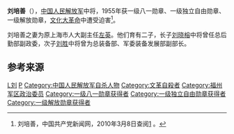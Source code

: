 {{noteTA
|1=zh-hans:蒋介石;zh-hk:蒋介石;zh-tw:蒋中正;
|2=zh-hans:斯大林;zh-hk:史太林;zh-tw:史達林;
|3=zh-hans:赫鲁晓夫;zh-hk:赫鲁曉夫;zh-tw:赫鲁雪夫;
|4=zh-cn:朝鲜战争; zh-sg:韩战; zh-tw:韓戰; zh-hk:韓戰;
}}
{{Infobox_officeholder
| name = 刘培善
| image name = Liu Peishan.jpg
| width = 200
| now = 
| period = 
| Sex =
| different name =
| party = {{中国共产党}}
| nationality = {{PRC}}
| Native place =
| date of birth = 1912年9月4日
| place of birth = [[湖南省|湖南省]][[茶陵县|茶陵县]]枧田乡石屏村
| date of death = {{death date and age|1968|5|8|1912|9|4}}
| place of death = {{PRC}}[[北京|北京]]
| religion = [[共产主义|共产主义]]
| spouse = 
| relatives = 
| educate = 
* 1943年10月，延安中共中央党校
| past =
* 茶陵县独立团连政治指导员
* 江西安福县独立营政治委员
* 湘赣红3师第3团政治委员
* 1940年，新四军苏北指挥部第2纵队政治委员
* 华中野战军第7纵队司令员兼政治委员
* 华东野战军第10纵队政治委员
* 第三野战军10兵团政治部主任
* 第10兵团、福建军区副政治委员兼政治部主任，福建军区副政治委员、第二政治委员
* 福州军区副政治委员、政治委员
| work =
}}
'''刘培善'''（{{bd|1912年|9月4日|1968年|5月8日|catIdx=L}}），[[中国人民解放军|中国人民解放军]]中将，1955年获一级八一勋章、一级独立自由勋章、一级解放勋章，[[文化大革命|文化大革命]]中遭受迫害<ref name="官方">刘培善，中国共产党新闻网，2010年3月8日查阅[http://dangshi.people.com.cn/GB/165617/165618/166491/167908/9975110.html] {{Wayback|url=http://dangshi.people.com.cn/GB/165617/165618/166491/167908/9975110.html |date=20160304084204 }}。</ref>。

刘培善之妻为原上海市人大副主任[[左英|左英]]。他们育有二子，长子[[刘晓榕|刘晓榕]]中将曾任总后勤部副政委，次子[[刘胜_(中将)|刘胜]]中将曾为总装备部、军委装备发展部副部长。

== 参考来源 ==
{{reflist}}

{{中国军事人物小作品}}
{{中國人民解放軍開國中將}}

[[Category:茶陵人|L刘]]
[[Category:刘姓|P]]
[[Category:中国人民解放军自杀人物|Category:中国人民解放军自杀人物]]
[[Category:文革自殺者|Category:文革自殺者]]
[[Category:福州军区政治委员|Category:福州军区政治委员]]
[[Category:一级八一勋章获得者|Category:一级八一勋章获得者]]
[[Category:一级独立自由勋章获得者|Category:一级独立自由勋章获得者]]
[[Category:一级解放勋章获得者|Category:一级解放勋章获得者]]
